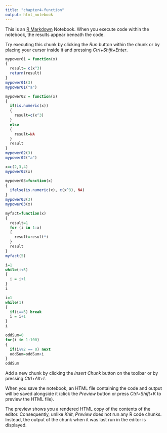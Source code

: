 ```yaml
---
title: "chapter4-function"
output: html_notebook
---
```


This is an [R Markdown](http://rmarkdown.rstudio.com) Notebook. When you execute code within the notebook, the results appear beneath the code. 

Try executing this chunk by clicking the *Run* button within the chunk or by placing your cursor inside it and pressing *Ctrl+Shift+Enter*. 

```r
mypower01 = function(x)
{
  result= c(x^3)
  return(result)
}
mypower01(3)
mypower01("a")
```

```r
mypower02 = function(x)
{
  if(is.numeric(x))
  {
    result=c(x^3)
  }
  else
  {
    result=NA
  }
  result
}
mypower02(3)
mypower02("a")

x=c(2,3,4)
mypower02(x)
```

```r
mypower03=function(x)
{
  ifelse(is.numeric(x), c(x^3), NA)
}
mypower03(3)
mypower03(x)
```
```r
myfact=function(x)
{
  result=1
  for (i in 1:x)
  {
    result=result*i
  }
  result
}
myfact(5)
```
```r
i=1
while(i<5)
{
  i = i+1
}
i

i=1
while(1)
{
  if(i==5) break
  i = i+1
}
i

oddSum=0
for(i in 1:100)
{
  if(i%%2 == 0) next
  oddSum=oddSum+i
}
oddSum
```



Add a new chunk by clicking the *Insert Chunk* button on the toolbar or by pressing *Ctrl+Alt+I*.

When you save the notebook, an HTML file containing the code and output will be saved alongside it (click the *Preview* button or press *Ctrl+Shift+K* to preview the HTML file).

The preview shows you a rendered HTML copy of the contents of the editor. Consequently, unlike *Knit*, *Preview* does not run any R code chunks. Instead, the output of the chunk when it was last run in the editor is displayed.
